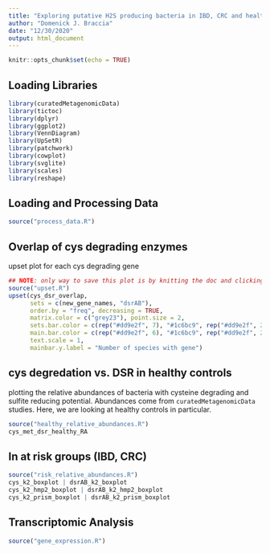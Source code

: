 ```yaml
---
title: "Exploring putative H2S producing bacteria in IBD, CRC and healthy individuals"
author: "Domenick J. Braccia"
date: "12/30/2020"
output: html_document
---
```


```r
knitr::opts_chunk$set(echo = TRUE)
```


## Loading Libraries

```r
library(curatedMetagenomicData)
library(tictoc)
library(dplyr)
library(ggplot2)
library(VennDiagram)
library(UpSetR)
library(patchwork)
library(cowplot)
library(svglite)
library(scales)
library(reshape)
```

## Loading and Processing Data

```r
source("process_data.R")
```

## Overlap of cys degrading enzymes

upset plot for each cys degrading gene

```r
## NOTE: only way to save this plot is by knitting the doc and clicking saveas on the figure
source("upset.R")
upset(cys_dsr_overlap, 
      sets = c(new_gene_names, "dsrAB"), 
      order.by = "freq", decreasing = TRUE,
      matrix.color = c("grey23"), point.size = 2,
      sets.bar.color = c(rep("#dd9e2f", 7), "#1c6bc9", rep("#dd9e2f", 2)),
      main.bar.color = c(rep("#dd9e2f", 6), "#1c6bc9", rep("#dd9e2f", 23)),
      text.scale = 1,
      mainbar.y.label = "Number of species with gene") 
```

## cys degredation vs. DSR in healthy controls

plotting the relative abundances of bacteria with cysteine degrading and sulfite reducing potential. Abundances come from `curatedMetagenomicData` studies. Here, we are looking at healthy controls in particular.

```r
source("healthy_relative_abundances.R")
cys_met_dsr_healthy_RA
```

## In at risk groups (IBD, CRC)

```r
source("risk_relative_abundances.R")
cys_k2_boxplot | dsrAB_k2_boxplot
cys_k2_hmp2_boxplot | dsrAB_k2_hmp2_boxplot
cys_k2_prism_boxplot | dsrAB_k2_prism_boxplot
```

## Transcriptomic Analysis

```r
source("gene_expression.R")
```

